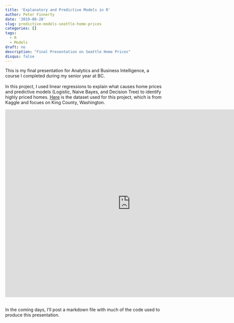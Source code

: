 ```yaml
---
title: 'Explanatory and Predictive Models in R'
author: Peter Finnerty
date: '2019-08-28'
slug: predictive-models-seattle-home-prices
categories: []
tags:
  - R
  - Models
draft: no
description: "Final Presentation on Seattle Home Prices"
disqus: false
---
```


This is my final presentation for Analytics and Business Intelligence, a course I completed during my senior year at BC. 
<br><br>
In this project, I used linear regressions to explain what causes home prices and predictive models (Logistic, Naive Bayes, and Decision Tree) to identify highly priced homes. [Here](https://www.kaggle.com/harlfoxem/housesalesprediction) is the dataset used for this project, which is from Kaggle and focues on King County, Washington. 
<br>
<p><iframe src="https://docs.google.com/presentation/d/17rWmDGIpPZDa6d5wnQ1Q_I65hXNcsnFA/embed?start=false&loop=false&delayms=5000" frameborder="0" width="800" height="600" allowfullscreen="true" mozallowfullscreen="true" webkitallowfullscreen="true"></iframe></p>
<br>
In the coming days, I'll post a markdown file with much of the code used to produce this presentation.

